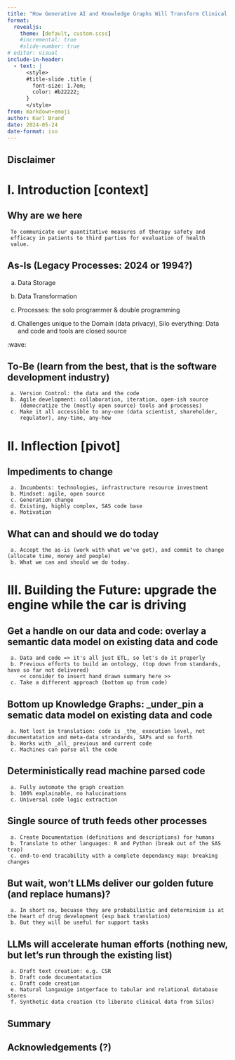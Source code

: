 ```yaml
---
title: "How Generative AI and Knowledge Graphs Will Transform Clinical Trial Programming"
format:
  revealjs:
    theme: [default, custom.scss]
    #incremental: true
    #slide-number: true
# editor: visual
include-in-header:
  - text: |
      <style>
      #title-slide .title {
        font-size: 1.7em;
        color: #b22222;
      }
      </style>
from: markdown+emoji
author: Karl Brand
date: 2024-05-24
date-format: iso
---
```


## Disclaimer

# I. Introduction [context]

## Why are we here

     To communicate our quantitative measures of therapy safety and
     efficacy in patients to third parties for evaluation of health
     value.

## As-Is (Legacy Processes: 2024 or 1994?)

::: {.incremental}
a. Data Storage

b. Data Transformation

c. Processes: the solo programmer & double programming

d. Challenges unique to the Domain (data privacy), Silo everything:
  Data and code and tools are closed source
  
:wave:
:::

## To-Be (learn from the best, that is the  software development industry)

     a. Version Control: the data and the code
     b. Agile development: collaboration, iteration, open-ish source
        (democratize the (mostly open source) tools and processes)
     c. Make it all accessible to any-one (data scientist, shareholder,
        regulator), any-time, any-how

# II. Inflection [pivot]
  
## Impediments to change

     a. Incumbents: technologies, infrastructure resource investment
     b. Mindset: agile, open source
     c. Generation change
     d. Existing, highly complex, SAS code base
     e. Motivation

## What can and should we do today

     a. Accept the as-is (work with what we've got), and commit to change (allocate time, money and people)
     b. What we can and should we do today.

# III. Building the Future: upgrade the engine while the car is driving

## Get a handle on our data and code: overlay a semantic data model on existing data and code

     a. Data and code => it's all just ETL, so let's do it properly
     b. Previous efforts to build an ontology, (top down from standards, have so far not delivered)
        << consider to insert hand drawn summary here >>
     c. Take a different approach (bottom up from code)

## Bottom up Knowledge Graphs: _under_pin a sematic data model on existing data and code

     a. Not lost in translation: code is _the_ execution level, not documentatation and meta-data strandards, SAPs and so forth
     b. Works with _all_ previous and current code
     c. Machines can parse all the code

## Deterministically read machine parsed code

     a. Fully automate the graph creation
     b. 100% explainable, no halucinations
     c. Universal code logic extraction

## Single source of truth feeds other processes

     a. Create Documentation (definitions and descriptions) for humans
     b. Translate to other languages: R and Python (break out of the SAS trap)
     c. end-to-end tracability with a complete dependancy map: breaking changes

## But wait, won't LLMs deliver our golden future (and replace humans)?

     a. In short no, becuase they are probabilistic and determinism is at the heart of drug development (esp back translation)
     b. But they will be useful for support tasks

## LLMs will accelerate human efforts (nothing new, but let's run through the existing list)

     a. Draft text creation: e.g. CSR
     b. Draft code documentatation
     c. Draft code creation
     e. Natural langauige intgerface to tabular and relational database stores
     f. Synthetic data creation (to liberate clinical data from Silos)

## Summary

## Acknowledgements (?)


